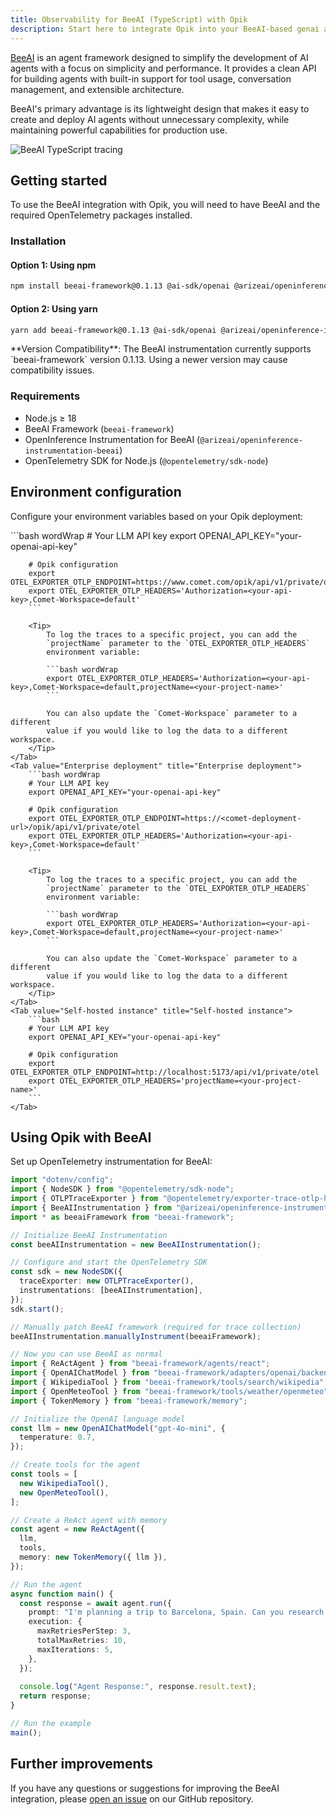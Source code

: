 ```yaml
---
title: Observability for BeeAI (TypeScript) with Opik
description: Start here to integrate Opik into your BeeAI-based genai application for end-to-end LLM observability, unit testing, and optimization.
---
```


[BeeAI](https://beeai.dev/) is an agent framework designed to simplify the development of AI agents with a focus on simplicity and performance. It provides a clean API for building agents with built-in support for tool usage, conversation management, and extensible architecture.

BeeAI's primary advantage is its lightweight design that makes it easy to create and deploy AI agents without unnecessary complexity, while maintaining powerful capabilities for production use.

<Frame>
  <img src="/img/tracing/beeai_typescript_integration.png" alt="BeeAI TypeScript tracing" />
</Frame>

## Getting started

To use the BeeAI integration with Opik, you will need to have BeeAI and the required OpenTelemetry packages installed.

### Installation

#### Option 1: Using npm

```bash
npm install beeai-framework@0.1.13 @ai-sdk/openai @arizeai/openinference-instrumentation-beeai @opentelemetry/sdk-node dotenv
```

#### Option 2: Using yarn

```bash
yarn add beeai-framework@0.1.13 @ai-sdk/openai @arizeai/openinference-instrumentation-beeai @opentelemetry/sdk-node dotenv
```

<Info>
**Version Compatibility**: The BeeAI instrumentation currently supports `beeai-framework` version 0.1.13. Using a newer version may cause compatibility issues.
</Info>

### Requirements

- Node.js ≥ 18
- BeeAI Framework (`beeai-framework`)
- OpenInference Instrumentation for BeeAI (`@arizeai/openinference-instrumentation-beeai`)
- OpenTelemetry SDK for Node.js (`@opentelemetry/sdk-node`)

## Environment configuration

Configure your environment variables based on your Opik deployment:

<Tabs>
    <Tab value="Opik Cloud" title="Opik Cloud">
        ```bash wordWrap
        # Your LLM API key
        export OPENAI_API_KEY="your-openai-api-key"
        
        # Opik configuration
        export OTEL_EXPORTER_OTLP_ENDPOINT=https://www.comet.com/opik/api/v1/private/otel
        export OTEL_EXPORTER_OTLP_HEADERS='Authorization=<your-api-key>,Comet-Workspace=default'
        ```

        <Tip>
            To log the traces to a specific project, you can add the
            `projectName` parameter to the `OTEL_EXPORTER_OTLP_HEADERS`
            environment variable:

            ```bash wordWrap
            export OTEL_EXPORTER_OTLP_HEADERS='Authorization=<your-api-key>,Comet-Workspace=default,projectName=<your-project-name>'
            ```

            You can also update the `Comet-Workspace` parameter to a different
            value if you would like to log the data to a different workspace.
        </Tip>
    </Tab>
    <Tab value="Enterprise deployment" title="Enterprise deployment">
        ```bash wordWrap
        # Your LLM API key
        export OPENAI_API_KEY="your-openai-api-key"

        # Opik configuration
        export OTEL_EXPORTER_OTLP_ENDPOINT=https://<comet-deployment-url>/opik/api/v1/private/otel
        export OTEL_EXPORTER_OTLP_HEADERS='Authorization=<your-api-key>,Comet-Workspace=default'
        ```

        <Tip>
            To log the traces to a specific project, you can add the
            `projectName` parameter to the `OTEL_EXPORTER_OTLP_HEADERS`
            environment variable:

            ```bash wordWrap
            export OTEL_EXPORTER_OTLP_HEADERS='Authorization=<your-api-key>,Comet-Workspace=default,projectName=<your-project-name>'
            ```

            You can also update the `Comet-Workspace` parameter to a different
            value if you would like to log the data to a different workspace.
        </Tip>
    </Tab>
    <Tab value="Self-hosted instance" title="Self-hosted instance">
        ```bash
        # Your LLM API key
        export OPENAI_API_KEY="your-openai-api-key"

        # Opik configuration
        export OTEL_EXPORTER_OTLP_ENDPOINT=http://localhost:5173/api/v1/private/otel
        export OTEL_EXPORTER_OTLP_HEADERS='projectName=<your-project-name>'
        ```
    </Tab>

</Tabs>

## Using Opik with BeeAI

Set up OpenTelemetry instrumentation for BeeAI:

```typescript
import "dotenv/config";
import { NodeSDK } from "@opentelemetry/sdk-node";
import { OTLPTraceExporter } from "@opentelemetry/exporter-trace-otlp-http";
import { BeeAIInstrumentation } from "@arizeai/openinference-instrumentation-beeai";
import * as beeaiFramework from "beeai-framework";

// Initialize BeeAI Instrumentation
const beeAIInstrumentation = new BeeAIInstrumentation();

// Configure and start the OpenTelemetry SDK
const sdk = new NodeSDK({
  traceExporter: new OTLPTraceExporter(),
  instrumentations: [beeAIInstrumentation],
});
sdk.start();

// Manually patch BeeAI framework (required for trace collection)
beeAIInstrumentation.manuallyInstrument(beeaiFramework);

// Now you can use BeeAI as normal
import { ReActAgent } from "beeai-framework/agents/react";
import { OpenAIChatModel } from "beeai-framework/adapters/openai/backend/chat";
import { WikipediaTool } from "beeai-framework/tools/search/wikipedia";
import { OpenMeteoTool } from "beeai-framework/tools/weather/openmeteo";
import { TokenMemory } from "beeai-framework/memory";

// Initialize the OpenAI language model
const llm = new OpenAIChatModel("gpt-4o-mini", {
  temperature: 0.7,
});

// Create tools for the agent
const tools = [
  new WikipediaTool(),
  new OpenMeteoTool(),
];

// Create a ReAct agent with memory
const agent = new ReActAgent({
  llm,
  tools,
  memory: new TokenMemory({ llm }),
});

// Run the agent
async function main() {
  const response = await agent.run({
    prompt: "I'm planning a trip to Barcelona, Spain. Can you research key attractions and landmarks I should visit, and also tell me what the current weather conditions are like there?",
    execution: {
      maxRetriesPerStep: 3,
      totalMaxRetries: 10,
      maxIterations: 5,
    },
  });
  
  console.log("Agent Response:", response.result.text);
  return response;
}

// Run the example
main();
```


## Further improvements

If you have any questions or suggestions for improving the BeeAI integration, please [open an issue](https://github.com/comet-ml/opik/issues/new/choose) on our GitHub repository.

